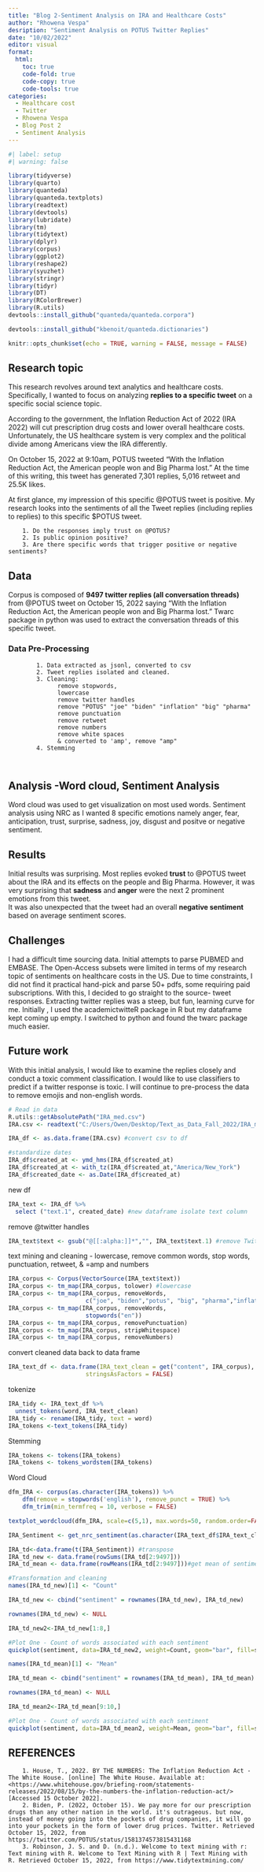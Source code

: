 ```yaml
---
title: "Blog 2-Sentiment Analysis on IRA and Healthcare Costs"
author: "Rhowena Vespa"
desription: "Sentiment Analysis on POTUS Twitter Replies"
date: "10/02/2022"
editor: visual
format:
  html:
    toc: true
    code-fold: true
    code-copy: true
    code-tools: true
categories:
  - Healthcare cost
  - Twitter
  - Rhowena Vespa
  - Blog Post 2
  - Sentiment Analysis
---
```


```r
#| label: setup
#| warning: false

library(tidyverse)
library(quarto)
library(quanteda)
library(quanteda.textplots)
library(readtext)
library(devtools)
library(lubridate)
library(tm) 
library(tidytext) 
library(dplyr)
library(corpus) 
library(ggplot2)
library(reshape2)
library(syuzhet) 
library(stringr)
library(tidyr)
library(DT)
library(RColorBrewer)
library(R.utils)
devtools::install_github("quanteda/quanteda.corpora")

devtools::install_github("kbenoit/quanteda.dictionaries")

knitr::opts_chunk$set(echo = TRUE, warning = FALSE, message = FALSE)
```

## Research topic

This research revolves around text analytics and healthcare costs. Specifically, I wanted to focus on analyzing **replies to a specific tweet** on a specific social science topic.

According to the government, the Inflation Reduction Act of 2022 (IRA 2022) will cut prescription drug costs and lower overall healthcare costs. Unfortunately, the US healthcare system is very complex and the political divide among Americans view the IRA differently.

On October 15, 2022 at 9:10am, POTUS tweeted "With the Inflation Reduction Act, the American people won and Big Pharma lost." At the time of this writing, this tweet has generated 7,301 replies, 5,016 retweet and 25.5K likes.

At first glance, my impression of this specific @POTUS tweet is positive. My research looks into the sentiments of all the Tweet replies (including replies to replies) to this specific \$POTUS tweet.

        1. Do the responses imply trust on @POTUS?
        2. Is public opinion positive?
        3. Are there specific words that trigger positive or negative sentiments?

## Data

Corpus is composed of **9497 twitter replies (all conversation threads)** from @POTUS tweet on October 15, 2022 saying "With the Inflation Reduction Act, the American people won and Big Pharma lost." Twarc package in python was used to extract the conversation threads of this specific tweet.

### Data Pre-Processing

            1. Data extracted as jsonl, converted to csv
            2. Tweet replies isolated and cleaned.
            3. Cleaning: 
                  remove stopwords, 
                  lowercase
                  remove twitter handles
                  remove "POTUS" "joe" "biden" "inflation" "big" "pharma"
                  remove punctuation
                  remove retweet
                  remove numbers
                  remove white spaces
                  & converted to 'amp', remove "amp"
            4. Stemming
            
            

## Analysis -Word cloud, Sentiment Analysis

Word cloud was used to get visualization on most used words. Sentiment analysis using NRC as I wanted 8 specific emotions namely anger, fear, anticipation, trust, surprise, sadness, joy, disgust and positve or negative sentiment.

## Results

Initial results was surprising. Most replies evoked **trust** to @POTUS tweet about the IRA and its effects on the people and Big Pharma. However, it was very surprising that **sadness** and **anger** were the next 2 prominent emotions from this tweet.\
It was also unexpected that the tweet had an overall **negative sentiment** based on average sentiment scores.

## Challenges

I had a difficult time sourcing data. Initial attempts to parse PUBMED and EMBASE. The Open-Access subsets were limited in terms of my research topic of sentiments on healthcare costs in the US. Due to time constraints, I did not find it practical hand-pick and parse 50+ pdfs, some requiring paid subscriptions. With this, I decided to go straight to the source- tweet responses. Extracting twitter replies was a steep, but fun, learning curve for me. Initially , I used the academictwitteR package in R but my dataframe kept coming up empty. I switched to python and found the twarc package much easier.

## Future work

With this initial analysis, I would like to examine the replies closely and conduct a toxic comment classification. I would like to use classifiers to predict if a twitter response is toxic. I will continue to pre-process the data to remove emojis and non-english words.

```r
# Read in data
R.utils::getAbsolutePath("IRA_med.csv")
IRA.csv <- readtext("C:/Users/Owen/Desktop/Text_as_Data_Fall_2022/IRA_med.csv")
```

```r
IRA_df <- as.data.frame(IRA.csv) #convert csv to df
```

```r
#standardize dates
IRA_df$created_at <- ymd_hms(IRA_df$created_at) 
IRA_df$created_at <- with_tz(IRA_df$created_at,"America/New_York")
IRA_df$created_date <- as.Date(IRA_df$created_at)
```


new df

```r
IRA_text <- IRA_df %>%
  select ("text.1", created_date) #new dataframe isolate text column 
```

remove @twitter handles

```r
IRA_text$text <- gsub("@[[:alpha:]]*","", IRA_text$text.1) #remove Twitter handles
```

text mining and cleaning - lowercase, remove common words, stop words, punctuation, retweet, & =amp and numbers

```r
IRA_corpus <- Corpus(VectorSource(IRA_text$text))
IRA_corpus <- tm_map(IRA_corpus, tolower) #lowercase
IRA_corpus <- tm_map(IRA_corpus, removeWords, 
                      c("joe", "biden","potus", "big", "pharma","inflation", "rt", "amp"))
IRA_corpus <- tm_map(IRA_corpus, removeWords, 
                      stopwords("en"))
IRA_corpus <- tm_map(IRA_corpus, removePunctuation)
IRA_corpus <- tm_map(IRA_corpus, stripWhitespace)
IRA_corpus <- tm_map(IRA_corpus, removeNumbers)

```

convert cleaned data back to data frame

```r
IRA_text_df <- data.frame(IRA_text_clean = get("content", IRA_corpus),  
                      stringsAsFactors = FALSE)
```

tokenize

```r
IRA_tidy <- IRA_text_df %>%
  unnest_tokens(word, IRA_text_clean)
IRA_tidy <- rename(IRA_tidy, text = word)
IRA_tokens <-text_tokens(IRA_tidy)
```

Stemming

```r
IRA_tokens <- tokens(IRA_tokens) 
IRA_tokens <- tokens_wordstem(IRA_tokens)
```

Word Cloud

```r
dfm_IRA <- corpus(as.character(IRA_tokens)) %>%
    dfm(remove = stopwords('english'), remove_punct = TRUE) %>%
    dfm_trim(min_termfreq = 10, verbose = FALSE)

textplot_wordcloud(dfm_IRA, scale=c(5,1), max.words=50, random.order=FALSE, rot.per=0.35, use.r.layout=FALSE, colors=brewer.pal(8, "Dark2"))
```

```r
IRA_Sentiment <- get_nrc_sentiment(as.character(IRA_text_df$IRA_text_clean)) 
```

```r
IRA_td<-data.frame(t(IRA_Sentiment)) #transpose
IRA_td_new <- data.frame(rowSums(IRA_td[2:9497]))
IRA_td_mean <- data.frame(rowMeans(IRA_td[2:9497]))#get mean of sentiment values
```

```r
#Transformation and cleaning
names(IRA_td_new)[1] <- "Count"
```

```r
IRA_td_new <- cbind("sentiment" = rownames(IRA_td_new), IRA_td_new)
```

```r
rownames(IRA_td_new) <- NULL
```

```r
IRA_td_new2<-IRA_td_new[1:8,]
```

```r
#Plot One - Count of words associated with each sentiment
quickplot(sentiment, data=IRA_td_new2, weight=Count, geom="bar", fill=sentiment, ylab="count")+ggtitle("Emotions to @POTUS Tweet")
```

```r
names(IRA_td_mean)[1] <- "Mean"
```

```r
IRA_td_mean <- cbind("sentiment" = rownames(IRA_td_mean), IRA_td_mean)
```

```r
rownames(IRA_td_mean) <- NULL
```

```r
IRA_td_mean2<-IRA_td_mean[9:10,]
```

```r
#Plot One - Count of words associated with each sentiment
quickplot(sentiment, data=IRA_td_mean2, weight=Mean, geom="bar", fill=sentiment, ylab="Mean Sentiment Score")+ggtitle("Sentiments to @POTUS Tweet")
```

## REFERENCES

        1. House, T., 2022. BY THE NUMBERS: The Inflation Reduction Act - The White House. [online] The White House. Available at: <https://www.whitehouse.gov/briefing-room/statements-releases/2022/08/15/by-the-numbers-the-inflation-reduction-act/> [Accessed 15 October 2022].
        2. Biden, P. (2022, October 15). We pay more for our prescription drugs than any other nation in the world. it's outrageous. but now, instead of money going into the pockets of drug companies, it will go into your pockets in the form of lower drug prices. Twitter. Retrieved October 15, 2022, from https://twitter.com/POTUS/status/1581374573815431168 
        3. Robinson, J. S. and D. (n.d.). Welcome to text mining with r: Text mining with R. Welcome to Text Mining with R | Text Mining with R. Retrieved October 15, 2022, from https://www.tidytextmining.com/ 
